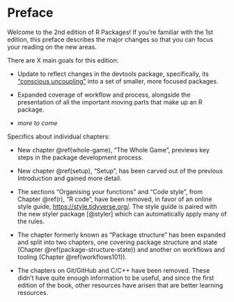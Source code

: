 # Preface {-}

Welcome to the 2nd edition of R Packages! If you're familiar with the 1st edition, this preface describes the major changes so that you can focus your reading on the new areas.

There are X main goals for this edition:

* Update to reflect changes in the devtools package, specifically, its ["conscious uncoupling"](https://www.tidyverse.org/articles/2018/10/devtools-2-0-0/#conscious-uncoupling) into a set of smaller, more focused packages.

* Expanded coverage of workflow and process, alongside the presentation of all the important moving parts that make up an R package.
  
* *more to come*
  
Specifics about individual chapters:

* New chapter \@ref(whole-game), "The Whole Game", previews key steps in the package development process.

* New chapter \@ref(setup), "Setup", has been carved out of the previous Introduction and gained more detail.

* The sections "Organising your functions" and "Code style", from Chapter \@ref(r), "R code", have been removed, in favor of an online style guide, <https://style.tidyverse.org/>. The style guide is paired with the new styler package [@styler] which can automatically apply many of the rules.

* The chapter formerly known as "Package structure" has been expanded and split into two chapters, one covering package structure and state (Chapter \@ref(package-structure-state)) and another on workflows and tooling (Chapter \@ref(workflows101)).

* The chapters on Git/GitHub and C/C++ have been removed. These didn't have quite enough information to be useful, and since the first edition of the book, other resources have arisen that are better learning resources.